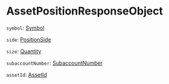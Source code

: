 # AssetPositionResponseObject


`symbol`: [Symbol]

`side`: [PositionSide]

`size`: [Quantity] 

`subaccountNumber`: [SubaccountNumber]

`assetId`: [AssetId]


[Symbol]: /types/symbol
[PositionSide]: /types/position_side
[Quantity]: /types/quantity
[SubaccountNumber]: /types/subaccount_number
[AssetId]: /types/asset_id
